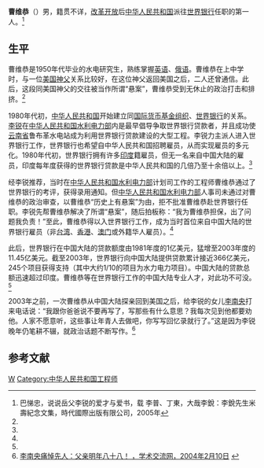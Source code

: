 '''曹维恭'''（{{bd|？|||}}）男，籍贯不详，[[改革开放|改革开放]]后[[中华人民共和国|中华人民共和国]]派往[[世界银行|世界银行]]任职的第一人。<ref name=ba>巴悌忠，说说岳父李锐的爱才与爱书，载 李普、丁東，大哉李銳：李銳先生米壽紀念文集，時代國際出版有限公司，2005年</ref>

==生平==
曹维恭是1950年代毕业的水电研究生，熟练掌握[[英语|英语]]、[[俄语|俄语]]。曹维恭在上中学时，与一位[[美国|美国]][[神父|神父]]关系比较好，在这位神父返回美国之后，二人还曾通信。此后，这段同美国神父的交往被当作所谓“悬案”，曹维恭受到无休止的政治打击和排挤。<ref name=ba/>

1980年代初，[[中华人民共和国|中华人民共和国]]开始建立同[[国际货币基金组织|国际货币基金组织]]、[[世界银行|世界银行]]的关系。[[李锐|李锐]]在[[中华人民共和国水利电力部|中华人民共和国水利电力部]]内是最早倡导争取世界银行贷款者，并且成功使[[云南省|云南省]]鲁布革水电站成为利用世界银行贷款建设的大型工程。李锐力主派人进入世界银行工作，世界银行也希望自中华人民共和国招聘雇员，从而实现雇员的多元化。1980年代初，世界银行拥有许多[[印度|印度]]籍雇员，但无一名来自中国大陆的雇员，印度每年度获得的世界银行贷款是中华人民共和国的几倍乃至十余倍以上。<ref name=ba/>

经李锐推荐，当时在[[中华人民共和国水利电力部|中华人民共和国水利电力部]]计划司工作的工程师曹维恭通过了世界银行的考评，获得录用通知。但[[中华人民共和国水利电力部|中华人民共和国水利电力部]]人事司未通过对曹维恭的政治审查，以曹维恭“历史上有悬案”为由，拒不批准曹维恭赴世界银行任职。李锐先帮曹维恭解决了所谓“悬案”，随后拍板称：“我为曹维恭担保，出了问题我负责！”至此，曹维恭得以入世界银行工作，成为当时首位来自中国大陆的世界银行雇员（非[[台湾|台湾]]、[[香港|香港]]、[[澳门|澳门]]或外籍华人雇员）。<ref name=ba/>

此后，世界银行在中国大陆的贷款额度由1981年度的1亿美元，猛增至2003年度的11.45亿美元。截至2003年，世界银行向中国大陆提供贷款累计接近366亿美元，245个项目获得支持（其中大约1/10的项目为水力电力项目）。中国大陆的贷款总额迅速超过印度。曹维恭等在世界银行工作的中国大陆专业人才，对此功不可没。<ref name=ba/>

2003年之前，一次曹维恭从中国大陆探亲回到美国之后，给李锐的女儿[[李南央|李南央]]打来电话说：“我跟你爸爸说不要再写了，写那些有什么意思？我每次见到他都要劝他。人家不愿意听，这些事让年青人去做吧，你写写回忆录就行了。”这是因为李锐晚年仍笔耕不辍，就政治话题不断写作。<ref>[http://www.annian.net/show.aspx?id=6438&cid=18 李南央痛悼先人：父亲明年八十八！ ，学术交流网，2004年2月10日] {{Wayback|url=http://www.annian.net/show.aspx?id=6438&cid=18 |date=20150701173828 }}</ref>

==参考文献==
{{reflist}}

{{DEFAULTSORT:Li李}}
[[Category:曹姓|W]]
[[Category:中华人民共和国工程师|Category:中华人民共和国工程师]]